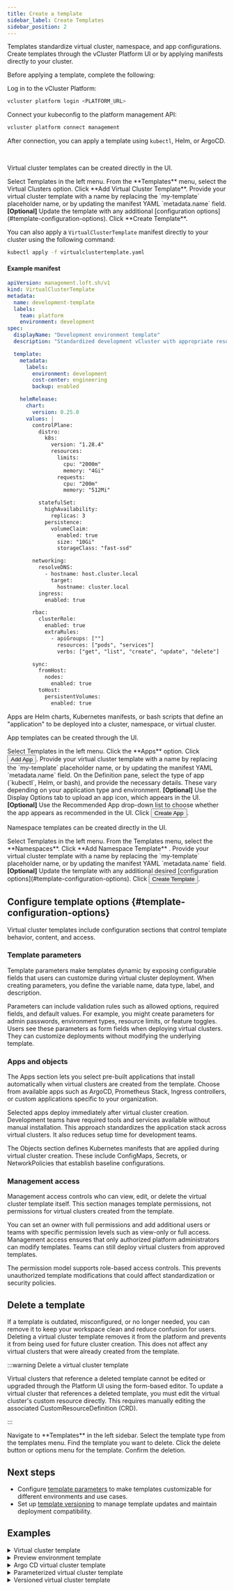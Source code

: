 ```yaml
---
title: Create a template
sidebar_label: Create Templates
sidebar_position: 2
---
```




Templates standardize virtual cluster, namespace, and app configurations. Create templates through the vCluster Platform UI or by applying manifests directly to your cluster. 

Before applying a template, complete the following:

<Flow id="ui-create-template">
  <Step>
  Log in to the vCluster Platform:

  ```bash
  vcluster platform login <PLATFORM_URL>
  ```
  </Step>

  <Step>
  Connect your kubeconfig to the platform management API:

  ```bash
  vcluster platform connect management
  ```
  </Step>
</Flow>

After connection, you can apply a template using `kubectl`, Helm, or ArgoCD.

<br/>

<Tabs>
  <TabItem value="virtual-cluster-template" label="Virtual cluster template" default>

Virtual cluster templates can be created directly in the UI.

<Flow id="create-vcluster-template-ui">
  <Step>
    Select <NavStep>Templates</NavStep> in the left menu.
  </Step>
  <Step>From the **Templates** menu, select the <NavStep>Virtual Clusters</NavStep> option.</Step>
  <Step>
    Click **Add Virtual Cluster Template**.
  </Step>
  <Step>
    Provide your virtual cluster template with a name by replacing the `my-template` placeholder name, or by
    updating the manifest YAML `metadata.name` field.
  </Step>
  <Step>
    <b>[Optional]</b> Update the template with any additional
    [configuration options](#template-configuration-options).
  </Step>
  <Step>
    Click **Create Template**.
  </Step>
</Flow>

You can also apply a `VirtualClusterTemplate` manifest directly to your cluster using the following command:

```bash
kubectl apply -f virtualclustertemplate.yaml
```

#### Example manifest

```yaml
apiVersion: management.loft.sh/v1
kind: VirtualClusterTemplate
metadata:
  name: development-template
  labels:
    team: platform
    environment: development
spec:
  displayName: "Development environment template"
  description: "Standardized development vCluster with appropriate resource limits and development tools pre-installed"

  template:
    metadata:
      labels:
        environment: development
        cost-center: engineering
        backup: enabled

    helmRelease:
      chart:
        version: 0.25.0
      values: |
        controlPlane:
          distro:
            k8s:
              version: "1.28.4"
              resources:
                limits:
                  cpu: "2000m"
                  memory: "4Gi"
                requests:
                  cpu: "200m"
                  memory: "512Mi"

          statefulSet:
            highAvailability:
              replicas: 3
            persistence:
              volumeClaim:
                enabled: true
                size: "10Gi"
                storageClass: "fast-ssd"

        networking:
          resolveDNS:
            - hostname: host.cluster.local
              target:
                hostname: cluster.local
          ingress:
            enabled: true

        rbac:
          clusterRole:
            enabled: true
            extraRules:
              - apiGroups: [""]
                resources: ["pods", "services"]
                verbs: ["get", "list", "create", "update", "delete"]

        sync:
          fromHost:
            nodes:
              enabled: true
          toHost:
            persistentVolumes:
              enabled: true
```

</TabItem>

<TabItem value="app-template" label="App template">

Apps are Helm charts, Kubernetes manifests, or bash scripts that define an "application" to be deployed into a cluster, namespace, or virtual cluster.

App templates can be created through the UI.

<Flow id="create-app">
  <Step>
    Select <NavStep>Templates</NavStep> in the left menu.
  </Step>
  <Step>Click the **Apps** option.</Step>
  <Step>
    Click <Button>Add App</Button>.
  </Step>
  <Step>
    Provide your virtual cluster template with a name by replacing the `my-template` placeholder name, or by
    updating the manifest YAML `metadata.name` field.
  </Step>
  <Step>
    On the <Label>Definition</Label> pane, select the type of app (`kubectl`, Helm, or bash), and provide the necessary details. These vary depending on your application type and environment.
  </Step>
  <Step>
    <b>[Optional]</b> Use the <Label>Display Options</Label> tab to upload an app icon, which appears in the UI.
  </Step>
  <Step>
    <b>[Optional]</b> Use the <Label>Recommended App</Label> drop-down list to choose whether the app appears as recommended in the UI.
  </Step>
  <Step>
    Click <Button>Create App</Button>.
  </Step>
</Flow>
</TabItem>

<TabItem value="namespace-template" label="Namespace template">

Namespace templates can be created directly in the UI.

<Flow id="create-namespace-template-ui">
  <Step>
    Select <NavStep>Templates</NavStep> in the left menu.
  </Step>
  <Step>
    From the Templates menu, select the **Namespaces**.
  </Step>
  <Step>
    Click **Add Namespace Template** .
  </Step>
  <Step>
    Provide your virtual cluster template with a name by replacing the `my-template` placeholder name, or by
    updating the manifest YAML `metadata.name` field.
  </Step>
  <Step>
    <b>[Optional]</b> Update the template with any additional desired [configuration options](#template-configuration-options).
  </Step>
  <Step>
    Click <Button>Create Template</Button>.
  </Step>
</Flow>

</TabItem>
</Tabs>


## Configure template options {#template-configuration-options}

Virtual cluster templates include configuration sections that control template behavior, content, and access.


### Template parameters

Template parameters make templates dynamic by exposing configurable fields that users can customize during virtual cluster deployment. When creating parameters, you define the variable name, data type, label, and description.

Parameters can include validation rules such as allowed options, required fields, and default values. For example, you might create parameters for admin passwords, environment types, resource limits, or feature toggles. Users see these parameters as form fields when deploying virtual clusters. They can customize deployments without modifying the underlying template.


### Apps and objects

The Apps section lets you select pre-built applications that install automatically when virtual clusters are created from the template. Choose from available apps such as ArgoCD, Prometheus Stack, Ingress controllers, or custom applications specific to your organization.

Selected apps deploy immediately after virtual cluster creation. Development teams have required tools and services available without manual installation. This approach standardizes the application stack across virtual clusters. It also reduces setup time for development teams.

The Objects section defines Kubernetes manifests that are applied during virtual cluster creation. These include ConfigMaps, Secrets, or NetworkPolicies that establish baseline configurations.


### Management access

Management access controls who can view, edit, or delete the virtual cluster template itself. This section manages template permissions, not permissions for virtual clusters created from the template.

You can set an owner with full permissions and add additional users or teams with specific permission levels such as view-only or full access. Management access ensures that only authorized platform administrators can modify templates. Teams can still deploy virtual clusters from approved templates.

The permission model supports role-based access controls. This prevents unauthorized template modifications that could affect standardization or security policies.


## Delete a template

If a template is outdated, misconfigured, or no longer needed, you can remove it to keep your workspace clean and reduce confusion for users. 
Deleting a virtual cluster template removes it from the platform and prevents it from being used for future cluster creation. 
This does not affect any virtual clusters that were already created from the template.

:::warning Delete a virtual cluster template

Virtual clusters that reference a deleted template cannot be edited or upgraded through the Platform UI using the form-based editor.
To update a virtual cluster that references a deleted template, you must edit the virtual cluster's custom resource directly. This requires manually editing the associated CustomResourceDefinition (CRD).

:::


<Flow>
  <Step>
    Navigate to **Templates** in the left sidebar.
  </Step>
  <Step>
    Select the template type from the templates menu.
  </Step>
  <Step>
    Find the template you want to delete.
  </Step>
  <Step>
    Click the delete button or options menu for the template.
  </Step>
  <Step>
    Confirm the deletion.
  </Step>
</Flow>


## Next steps

- Configure [template parameters](/platform/next/administer/templates/parameters) to make templates customizable for different environments and use cases.
- Set up [template versioning](/platform/next/administer/templates/versioning) to manage template updates and maintain deployment compatibility.


## Examples

<details>
<summary>Virtual cluster template</summary>

The following template creates a virtual cluster with ResourceQuota and LimitRange objects to control resource usage. It configures persistent storage, includes RBAC rules for operational tasks, and enables ingress support for apps.

```yaml title="Template"
apiVersion: management.loft.sh/v1
kind: VirtualClusterTemplate
metadata:
  name: development-template
  labels:
    team: platform
    environment: development
spec:
  displayName: "Development Environment Template"
  description: "Standardized development vCluster with appropriate resource limits and operational tools pre-installed"
  template:
    metadata:
      labels:
        environment: development
        cost-center: engineering
        backup: enabled
    objects: |-
      apiVersion: v1
      kind: Namespace
      metadata:
        name: dev-tools
        labels:
          environment: development
      ---
      apiVersion: v1
      kind: ResourceQuota
      metadata:
        name: development-quota
        namespace: prod-tools
      spec:
        hard:
          requests.cpu: "4"
          requests.memory: 8Gi
          limits.cpu: "8"
          limits.memory: 16Gi
          pods: "20"
      ---
      apiVersion: v1
      kind: LimitRange
      metadata:
        name: development-limits
        namespace: prod-tools
      spec:
        limits:
        - default:
            cpu: 500m
            memory: 512Mi
          defaultRequest:
            cpu: 100m
            memory: 128Mi
          type: Container
    helmRelease:
      chart:
        version: 0.25.0
      values: |
        controlPlane:
          distro:
            k8s:
              version: "1.28.4"
              resources:
                limits:
                  cpu: "2000m"
                  memory: "4Gi"
                requests:
                  cpu: "200m"
                  memory: "512Mi"
          statefulSet:
            persistence:
              volumeClaim:
                enabled: true
                size: "10Gi"
                storageClass: "fast-ssd"
        networking:
          resolveDNS:
            - hostname: host.cluster.local
              target:
                hostname: cluster.local
          ingress:
            enabled: true
        rbac:
          clusterRole:
            enabled: true
            extraRules:
              - apiGroups: [""]
                resources: ["pods", "services"]
                verbs: ["get", "list", "create", "update", "delete"]
        sync:
          fromHost:
            nodes:
              enabled: true
          toHost:
            persistentVolumes:
              enabled: true
    accessPoint:
      ingress: {}
    spaceTemplate:
      metadata: {}
  access:
    - verbs:
        - get
        - list
        - create
        - update
        - delete
      users:
        - '*'
```

</details>

<details>
<summary>Preview environment template</summary>

The following template creates a temporary preview environment with automatic sleep and deletion policies. It includes ingress authentication requirements, scheduled sleep and wake cycles, and baseline security policies for short-lived preview deployments.

```yaml title="Preview environment template"
kind: VirtualClusterTemplate
apiVersion: management.loft.sh/v1
metadata:
  name: preview-template
spec:
  displayName: vCluster Preview Template
  template:
    metadata:
      labels:
        loft.sh/import-argocd: 'true'
      annotations:
        sleepmode.loft.sh/delete-after: '72000'
        loft.sh/require-ingress-authentication: 'true'
        sleepmode.loft.sh/sleep-after: '600'
        sleepmode.loft.sh/ignore-user-agents: 'argo*'
    objects: |
      apiVersion: v1
      kind: Namespace
      metadata:
        name: preview-hello-world-app
      ---
      apiVersion: v1
      kind: Secret
      metadata:
        name: ghcr-login-secret
        namespace: preview-hello-world-app
        labels:
          loft.sh/project-secret-name: ghcr-login-secret
      data:
        .dockerconfigjson: e30K
      type: kubernetes.io/dockerconfigjson
    access:
      rules:
        - teams:
            - loft-admins
          clusterRole: cluster-admin
    pro:
      enabled: true
    helmRelease:
      chart:
        version: 0.22.4
      values: |-
        external:
          platform:
            autoSleep:
              afterInactivity: 10800
              autoWakeup:
                schedule: 11 8-16 * *1-5
            autoDelete:
              afterInactivity: 120000
        sync:
          toHost:
            ingresses:
              enabled: true
            secrets:
              all: true
        controlPlane:
          backingStore:
            etcd:
              embedded:
                enabled: true
          coredns:
            embedded: true
        policies:
          limitRange:
            enabled: true
          podSecurityStandard: baseline
          resourceQuota:
            enabled: true
    accessPoint:
      ingress: {}
    spaceTemplate:
      metadata: {}
  access:
    - verbs:
        - '*'
      subresources:
        - '*'
      users:
        - admin
```

</details>

<details>
<summary>Argo CD virtual cluster template</summary>

The following template automatically installs Argo CD with ApplicationSet controller and configures TLS-enabled ingress with team-based RBAC. It includes scheduled sleep mode, enterprise features with embedded etcd and CoreDNS, and provides custom links for quick access to Argo CD UI and GitOps repository.

```yaml title="Argo CD virtual cluster template"
apiVersion: management.loft.sh/v1
kind: VirtualClusterTemplate
metadata:
  name: argo-cd-vcluster
spec:
  displayName: Argo CD vCluster
  description: >-
    Creates a vCluster instance with Argo CD for use within a vCluster Platform
    Project.
  owner:
    team: loft-admins
  template:
    metadata: {}
    instanceTemplate:
      metadata:
        annotations:
          loft.sh/custom-links: |-
            Argo-CD=https://{{ .Values.loft.virtualClusterName }}-{{ .Values.loft.project }}-{{ .Values.loft.clusterAnnotations.domainPrefix }}.{{ .Values.loft.clusterAnnotations.domain }}
            GitOps-Repo=https://github.com/loft-demos/{{ .Values.loft.clusterAnnotations.domainPrefix }}-app/
    apps:
      - name: argocd
        version: 2.14.10
        parameters: |
          appValues: |-
            global:
              domain: {{ .Values.loft.virtualClusterName }}-{{ .Values.loft.project }}-{{ .Values.loft.clusterAnnotations.domainPrefix }}.{{ .Values.loft.clusterAnnotations.domain }}
            configs:
              cm:
                url: https://{{ .Values.loft.virtualClusterName }}-{{ .Values.loft.project }}-{{ .Values.loft.clusterAnnotations.domainPrefix }}.{{ .Values.loft.clusterAnnotations.domain }}
                create: true
                application.resourceTrackingMethod: annotation
              params:
                "server.insecure": true
                timeout.reconciliation: 0 
              rbac:
                policy.csv: |-
                  g, Administration, role:admin
                  g, Sales, role:admin
                  g, Engineering, role:admin
            server:
              ingress:
                enabled: true
                annotations:
                  nginx.ingress.kubernetes.io/force-ssl-redirect: "true"
                  nginx.ingress.kubernetes.io/backend-protocol: "HTTP"
                ingressClassName: "nginx"
                hostname: {{ .Values.loft.virtualClusterName }}-{{ .Values.loft.project }}-{{ .Values.loft.clusterAnnotations.domainPrefix }}.{{ .Values.loft.clusterAnnotations.domain }}
                tls: true
              ingressGrpc:
                enabled: false
            applicationSet:
              enabled: true
              logLevel: "debug"
              ingress:
                enabled: true
                ingressClassName: "nginx"
                annotations:
                  nginx.ingress.kubernetes.io/force-ssl-redirect: "true"
                hostname: {{ .Values.loft.virtualClusterName }}-{{ .Values.loft.project }}-{{ .Values.loft.clusterAnnotations.domainPrefix }}-appset.{{ .Values.loft.clusterAnnotations.domain }}
                tls: true
            notifications:
              argocdUrl: https://{{ .Values.loft.virtualClusterName }}-{{ .Values.loft.project }}-{{ .Values.loft.clusterAnnotations.domainPrefix }}.{{ .Values.loft.clusterAnnotations.domain }}
              cm:
                create: true
              logLevel: "debug"
              secret:
                labels:
                  loft.sh/project-secret-name: argocd-notifications-secret
      - name: argo-cd-cluster-application-set
    objects: |-
      apiVersion: v1
      kind: Namespace
      metadata:
        name: argocd
      ---
      apiVersion: v1
      kind: Secret
      metadata:
        name: loft-demo-org-cred
        namespace: argocd
        labels:
          loft.sh/project-secret-name: loft-demo-org-cred
          argocd.argoproj.io/secret-type: repo-creds
      type: Opaque
      ---
    pro:
      enabled: true
    helmRelease:
      chart:
        version: 0.24.1
      values: |
        sleepMode:
          enabled: true
          autoSleep:
            schedule: 0 22 * * *
          timeZone: America/New_York
          autoWakeup:
            schedule: 0 6 * * 1-5
        external:
          platform:
            autoDelete:
              afterInactivity: 18000000
        sync:
          toHost:
            ingresses:
              enabled: true
            customResources:
              argocdwebhooks.demo.loft.sh:
                enabled: true
        controlPlane:
          backingStore:
            etcd:
              embedded:
                enabled: true
          coredns:
            enabled: true
            embedded: true
    accessPoint:
      ingress: {}
    spaceTemplate:
      metadata: {}
      objects: |-
        apiVersion: v1
        kind: Secret
        metadata:
          name: argo-webhook-url
        type: Opaque
        stringData:
          url: "https://{{ .Values.loft.virtualClusterName }}-{{ .Values.loft.project }}-{{ .Values.loft.clusterAnnotations.domainPrefix }}.{{ .Values.loft.clusterAnnotations.domain }}/api/webhook"
        ---
        apiVersion: v1
        kind: Secret
        metadata:
          name: argo-appset-webhook-url
        type: Opaque
        stringData:
          url: "https://{{ .Values.loft.virtualClusterName }}-{{ .Values.loft.project }}-{{ .Values.loft.clusterAnnotations.domainPrefix }}-appset.{{ .Values.loft.clusterAnnotations.domain }}/api/webhook"
```

</details>

<details>
<summary>Parameterized virtual cluster template</summary>

The following template demonstrates parameters for sleep timeout and Kubernetes version selection during deployment. Users can choose from predefined options with default values, and the template uses embedded etcd and CoreDNS for resource efficiency.

```yaml title="Parameterized virtual cluster template"
apiVersion: management.loft.sh/v1
kind: VirtualClusterTemplate
metadata:
  name: sleepy-vcluster-template
  annotations:
    argocd.argoproj.io/sync-options: Validate=false
spec:
  displayName: Sleepy vCluster Template
  description: This template deploys a sleepy virtual cluster
  template:
    metadata: {}
    instanceTemplate:
      metadata: {}
    pro:
      enabled: true
    helmRelease:
      chart:
        name: vcluster
        version: 0.25.1
      values: |
        sync:
          toHost:
            ingresses:
              enabled: true
        controlPlane:
          backingStore:
            etcd:
              embedded:
                enabled: true
          coredns:
            embedded: true
          distro:
            k8s:
              image:
                tag: "{{ .Values.k8sVersion }}"
        sleepMode:
          enabled: true
          autoSleep:
            afterInactivity: "{{ .Values.sleepAfter }}m"
    accessPoint:
      ingress: {}
    spaceTemplate:
      metadata: {}
  parameters:
    - variable: sleepAfter
      label: Sleep After Inactivity (minutes)
      type: number
      options:
        - '30'
        - '45'
        - '60'
        - '120'
      defaultValue: '45'
    - variable: k8sVersion
      label: k8sVersion
      description: Please select Kubernetes version
      options:
        - v1.33.1
        - v1.32.5
        - v1.31.9
        - v1.30.13
      defaultValue: v1.32.5
  access:
    - verbs:
        - get
      users:
        - '*'
```

</details>

<details>
<summary>Versioned virtual cluster template</summary>

The following template demonstrates versioning with a default base template and versioned variations. Version 1.0.0 includes enhanced features such as sleep mode configuration, custom links to Helm Dashboard, pre-installed helm-dashboard app, and user-configurable parameters for Kubernetes version and environment selection.

```yaml title="Versioned virtual cluster template"
kind: VirtualClusterTemplate
apiVersion: management.loft.sh/v1
metadata:
  name: default-template
spec:
  displayName: Default Virtual Cluster Template
  description: This virtual cluster template deploys a vCluster with embedded etcd and integrated CoreDNS.
  owner:
    team: loft-admins
  template:
    metadata: {}
    instanceTemplate:
      metadata: {}
    pro: {}
    helmRelease:
      chart:
        version: 0.24.0
      values: |-
        sync:
          toHost:
            ingresses:
              enabled: true
    accessPoint:
      ingress: {}
    spaceTemplate:
      metadata: {}
  versions:
    - version: 1.0.0
      template:
        metadata:
          annotations:
            sleepmode.loft.sh/ignore-user-agents: argo*
        instanceTemplate:
          metadata:
            annotations:
              loft.sh/custom-links: >-
                Helm-Dashboard=https://helm-dashboard-{{ .Values.loft.virtualClusterName }}-{{ .Values.loft.clusterAnnotations.domainPrefix }}.{{ .Values.loft.clusterAnnotations.domain }}
            labels:
              env: '{{ .Values.env }}'
              demos.loft.sh/project: '{{ .Values.loft.project }}'
              demos.loft.sh/owner: '{{ or (and .Values.loft.user .Values.loft.user.name) (and .Values.loft.team .Values.loft.team.name) }}'
        apps:
          - name: helm-dashboard
            namespace: helm-dashboard
        pro:
          enabled: true
        helmRelease:
          chart:
            name: vcluster
            version: 0.26.0-beta-8
          values: |
            sleepMode:
              enabled: true
              autoSleep:
                afterInactivity: 30m
              timeZone: America/New_York
              autoWakeup:
                schedule: 11 7-17 * * 1-5
            external:
              platform:
                autoDelete:
                  afterInactivity: 1800000
            sync:
              toHost:
                pods:
                  patches:
                    - path: metadata.annotations
                      expression: 'value["demos.loft.sh/project"]="{{ .Values.loft.project }}";value'
                    - path: metadata.labels
                      expression: 'value["demos.loft.sh/owner"]="{{ or (and .Values.loft.user .Values.loft.user.name) (and .Values.loft.team .Values.loft.team.name) }}";value'
                ingresses:
                  enabled: true
                secrets:
                  all: true
            controlPlane:
              advanced:
                workloadServiceAccount:
                  enabled: true
                  imagePullSecrets:
                  - name: "hook-image-pull-secret"
              distro:
                k8s:
                  image:
                    tag: "{{ .Values.k8sVersion }}"
              service:
                labels:
                  env: '{{ .Values.env }}'
                  demos.loft.sh/project: '{{ .Values.loft.project }}'
                  demos.loft.sh/owner: '{{ or (and .Values.loft.user .Values.loft.user.name) (and .Values.loft.team .Values.loft.team.name) }}'
              statefulSet:
                annotations:
                  demos.loft.sh/pvClaimName: '{{ .Values.pvClaimName }}'
                labels:
                  env: '{{ .Values.env }}'
                  demos.loft.sh/project: '{{ .Values.loft.project }}'
                  demos.loft.sh/owner: '{{ or (and .Values.loft.user .Values.loft.user.name) (and .Values.loft.team .Values.loft.team.name) }}'
                pods:
                  labels:
                    env: '{{ .Values.env }}'
                    demos.loft.sh/project: '{{ .Values.loft.project }}'
                    demos.loft.sh/owner: '{{ or (and .Values.loft.user .Values.loft.user.name) (and .Values.loft.team .Values.loft.team.name) }}'
                resources:
                  limits:
                    ephemeral-storage: 8Gi
                    memory: 2Gi
                    cpu: 1
              backingStore:
                etcd:
                  embedded:
                    enabled: true
              coredns:
                embedded: true
        accessPoint:
          ingress: {}
        spaceTemplate:
          metadata: {}
          objects: |
            apiVersion: v1
            kind: Secret
            metadata:
              name: hook-image-pull-secret
              labels:
                loft.sh/project-secret-name: ghcr-login-secret
            data:
              .dockerconfigjson: e30K
            type: kubernetes.io/dockerconfigjson
      parameters:
        - variable: k8sVersion
          label: k8sVersion
          description: Please select Kubernetes version
          options:
            - v1.33.2
            - v1.32.6
            - v1.31.10
            - v1.30.14
          defaultValue: v1.32.6
          section: Kubernetes Environment
        - variable: env
          label: Deployment Environment
          description: >-
            Environment for deployments for this vCluster used as cluster label
            for Argo CD ApplicationSet Cluster Generator
          options:
            - dev
            - qa
            - prod
          defaultValue: dev
          section: Deployment Environment
    - version: 0.0.0
      template:
        metadata: {}
        instanceTemplate:
          metadata: {}
        pro:
          enabled: true
        helmRelease:
          chart:
            version: 0.24.0
          values: |-
            sync:
              toHost:
                ingresses:
                  enabled: true
        accessPoint:
          ingress: {}
        spaceTemplate:
          metadata: {}
  access:
    - verbs:
        - '*'
      subresources:
        - '*'
      users:
        - admin
```

</details>